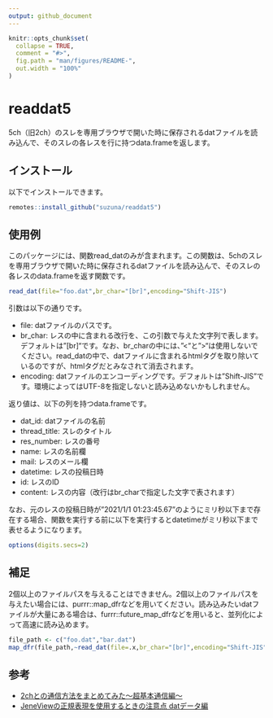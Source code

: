 ```yaml
---
output: github_document
---
```


<!-- README.md is generated from README.Rmd. Please edit that file -->

```r
knitr::opts_chunk$set(
  collapse = TRUE,
  comment = "#>",
  fig.path = "man/figures/README-",
  out.width = "100%"
)
```

# readdat5

5ch（旧2ch）のスレを専用ブラウザで開いた時に保存されるdatファイルを読み込んで、そのスレの各レスを行に持つdata.frameを返します。

<!-- badges: start -->
<!-- badges: end -->

## インストール

以下でインストールできます。

```r
remotes::install_github("suzuna/readdat5")
```

## 使用例

このパッケージには、関数read_datのみが含まれます。この関数は、5chのスレを専用ブラウザで開いた時に保存されるdatファイルを読み込んで、そのスレの各レスのdata.frameを返す関数です。

```r
read_dat(file="foo.dat",br_char="[br]",encoding="Shift-JIS")
```

引数は以下の通りです。

- file: datファイルのパスです。
- br_char: レスの中に含まれる改行を、この引数で与えた文字列で表します。デフォルトは"[br]"です。なお、br_charの中には、"<"と">"は使用しないでください。read_datの中で、datファイルに含まれるhtmlタグを取り除いているのですが、htmlタグだとみなされて消去されます。
- encoding: datファイルのエンコーディングです。デフォルトは"Shift-JIS"です。環境によってはUTF-8を指定しないと読み込めないかもしれません。

返り値は、以下の列を持つdata.frameです。

- dat_id: datファイルの名前
- thread_title: スレのタイトル
- res_number: レスの番号
- name: レスの名前欄
- mail: レスのメール欄
- datetime: レスの投稿日時
- id: レスのID
- content: レスの内容（改行はbr_charで指定した文字で表されます）

なお、元のレスの投稿日時が"2021/1/1 01:23:45.67"のようにミリ秒以下まで存在する場合、関数を実行する前に以下を実行するとdatetimeがミリ秒以下まで表せるようになります。

```r
options(digits.secs=2)
```

## 補足

2個以上のファイルパスを与えることはできません。2個以上のファイルパスを与えたい場合には、purrr::map_dfrなどを用いてください。読み込みたいdatファイルが大量にある場合は、furrr::future_map_dfrなどを用いると、並列化によって高速に読み込めます。

```r
file_path <- c("foo.dat","bar.dat")
map_dfr(file_path,~read_dat(file=.x,br_char="[br]",encoding="Shift-JIS"))
```

## 参考

- [2chとの通信方法をまとめてみた〜超基本通信編〜](https://zuzu.hateblo.jp/entry/20100312/1268477856)
- [JeneViewの正規表現を使用するときの注意点 datデータ編](http://thinkarc.blogspot.com/2007/07/jeneview-dat.html)
